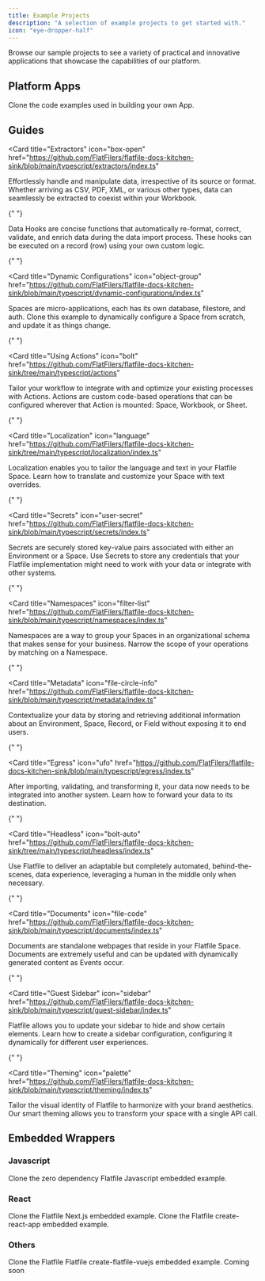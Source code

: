 ```yaml
---
title: Example Projects
description: "A selection of example projects to get started with."
icon: "eye-dropper-half"
---
```


Browse our sample projects to see a variety of practical and innovative applications that showcase the capabilities of our platform.

## Platform Apps

<CardGroup cols={1}>
  <Card
    title="Build an App"
    icon="code-merge"
    href="https://github.com/FlatFilers/getting-started"
  >
    Clone the code examples used in building your own App.
  </Card>
</CardGroup>

## Guides

<Card
  title="Extractors"
  icon="box-open"
  href="https://github.com/FlatFilers/flatfile-docs-kitchen-sink/blob/main/typescript/extractors/index.ts"
>
  Effortlessly handle and manipulate data, irrespective of its source or format.
  Whether arriving as CSV, PDF, XML, or various other types, data can seamlessly
  be extracted to coexist within your Workbook.
</Card>

{" "}

<CardGroup cols={1}>
<Card
  title="Handling data"
  icon="wand-sparkles"
  href="https://github.com/FlatFilers/flatfile-docs-kitchen-sink/blob/main/typescript/handling-data/index.ts"
>
  Data Hooks are concise functions that automatically re-format, correct,
  validate, and enrich data during the data import process. These hooks can be
  executed on a record (row) using your own custom logic.
</Card>

{" "}

<Card
  title="Dynamic Configurations"
  icon="object-group"
  href="https://github.com/FlatFilers/flatfile-docs-kitchen-sink/blob/main/typescript/dynamic-configurations/index.ts"
>
  Spaces are micro-applications, each has its own database, filestore, and auth.
  Clone this example to dynamically configure a Space from scratch, and update
  it as things change.
</Card>

{" "}

<Card
  title="Using Actions"
  icon="bolt"
  href="https://github.com/FlatFilers/flatfile-docs-kitchen-sink/tree/main/typescript/actions"
>
  Tailor your workflow to integrate with and optimize your existing processes
  with Actions. Actions are custom code-based operations that can be configured
  wherever that Action is mounted: Space, Workbook, or Sheet.
</Card>

{" "}

<Card
  title="Localization"
  icon="language"
  href="https://github.com/FlatFilers/flatfile-docs-kitchen-sink/tree/main/typescript/localization/index.ts"
>
  Localization enables you to tailor the language and text in your Flatfile
  Space. Learn how to translate and customize your Space with text overrides.
</Card>

{" "}

<Card
  title="Secrets"
  icon="user-secret"
  href="https://github.com/FlatFilers/flatfile-docs-kitchen-sink/blob/main/typescript/secrets/index.ts"
>
  Secrets are securely stored key-value pairs associated with either an
  Environment or a Space. Use Secrets to store any credentials that your
  Flatfile implementation might need to work with your data or integrate with
  other systems.
</Card>

{" "}

<Card
  title="Namespaces"
  icon="filter-list"
  href="https://github.com/FlatFilers/flatfile-docs-kitchen-sink/blob/main/typescript/namespaces/index.ts"
>
  Namespaces are a way to group your Spaces in an organizational schema that
  makes sense for your business. Narrow the scope of your operations by matching
  on a Namespace.
</Card>

{" "}

<Card
  title="Metadata"
  icon="file-circle-info"
  href="https://github.com/FlatFilers/flatfile-docs-kitchen-sink/blob/main/typescript/metadata/index.ts"
>
  Contextualize your data by storing and retrieving additional information about
  an Environment, Space, Record, or Field without exposing it to end users.
</Card>

{" "}

<Card
  title="Egress"
  icon="ufo"
  href="https://github.com/FlatFilers/flatfile-docs-kitchen-sink/blob/main/typescript/egress/index.ts"
>
  After importing, validating, and transforming it, your data now needs to be
  integrated into another system. Learn how to forward your data to its
  destination.
</Card>

{" "}

<Card
  title="Headless"
  icon="bolt-auto"
  href="https://github.com/FlatFilers/flatfile-docs-kitchen-sink/tree/main/typescript/headless/index.ts"
>
  Use Flatfile to deliver an adaptable but completely automated,
  behind-the-scenes, data experience, leveraging a human in the middle only when
  necessary.
</Card>

{" "}

<Card
  title="Documents"
  icon="file-code"
  href="https://github.com/FlatFilers/flatfile-docs-kitchen-sink/blob/main/typescript/documents/index.ts"
>
  Documents are standalone webpages that reside in your Flatfile Space.
  Documents are extremely useful and can be updated with dynamically generated
  content as Events occur.
</Card>

{" "}

<Card
  title="Guest Sidebar"
  icon="sidebar"
  href="https://github.com/FlatFilers/flatfile-docs-kitchen-sink/blob/main/typescript/guest-sidebar/index.ts"
>
  Flatfile allows you to update your sidebar to hide and show certain elements.
  Learn how to create a sidebar configuration, configuring it dynamically for
  different user experiences.
</Card>

{" "}

<Card
  title="Theming"
  icon="palette"
  href="https://github.com/FlatFilers/flatfile-docs-kitchen-sink/blob/main/typescript/theming/index.ts"
>
  Tailor the visual identity of Flatfile to harmonize with your brand
  aesthetics. Our smart theming allows you to transform your space with a single
  API call.
</Card>

</CardGroup>

## Embedded Wrappers

### Javascript

<CardGroup cols={1}>
  <Card
    title="create-flatfile-javascript"
    icon="js"
    href="https://github.com/FlatFilers/create-flatfile-javascript"
  >
    Clone the zero dependency Flatfile Javascript embedded example.
  </Card>
</CardGroup>

### React

<CardGroup cols={2}>
  <Card
    title="flatfile-nextjs"
    icon="react"
    href="https://github.com/FlatFilers/flatfile-nextjs"
  >
    Clone the Flatfile Next.js embedded example.
  </Card>
  <Card
    title="create-flatfile-react"
    icon="react"
    href="https://github.com/FlatFilers/create-flatfile-react"
  >
    Clone the Flatfile create-react-app embedded example.
  </Card>
</CardGroup>

### Others

<CardGroup cols={2}>
  <Card
    title="Vue"
    icon="vuejs"
    href="https://github.com/FlatFilers/create-flatfile-vuejs"
  >
    Clone the Flatfile Flatfile create-flatfile-vuejs embedded example.
  </Card>
  <Card title="AngularJs" icon="angular">
    Coming soon
  </Card>

</CardGroup>